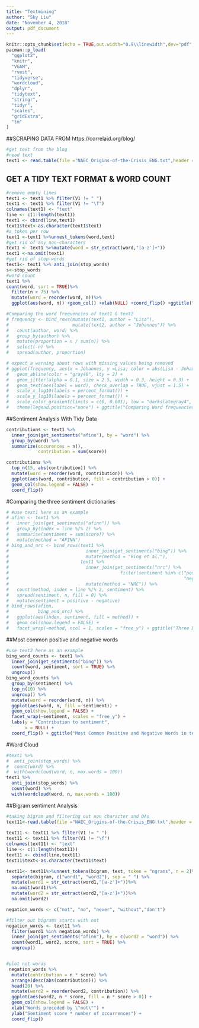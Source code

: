 ```yaml
---
title: "Textmining"
author: "Sky Liu"
date: "November 4, 2018"
output: pdf_document
---
```

```r
knitr::opts_chunk$set(echo = TRUE,out.width="0.9\\linewidth",dev="pdf",fig.align  = 'center')
pacman::p_load(
  "ggplot2",
  "knitr",
  "VGAM",
  "rvest",
  "tidyverse",
  "wordcloud",
  "dplyr",
  "tidytext",
  "stringr",
  "tidyr",
  "scales",
  "gridExtra",
  "tm"
)
```
##SCRAPING DATA FROM https://correlaid.org/blog/


```r
#get text from the blog
#read text
text1 <- read.table(file ="NAEC_Origins-of-the-Crisis_ENG.txt",header = FALSE,sep="\n")

```

## GET A TIDY TEXT FORMAT & WORD COUNT
```r

#remove empty lines
text1 <- text1 %>% filter(V1 != " ")
text1 <- text1 %>% filter(V1 != "\f")
colnames(text1) <- "text"
line <- c(1:length(text1))
text1 <- cbind(line,text1)
text1$text<-as.character(text1$text)
#a token per row
text1 <-text1 %>%unnest_tokens(word,text)
#get rid of any non-characters
text1 <- text1 %>%mutate(word = str_extract(word,"[a-z']+"))
text1 <-na.omit(text1)
#get rid of stop-words
text1<- text1 %>% anti_join(stop_words)
s<-stop_words
#word count
text1 %>%
count(word, sort = TRUE)%>%
  filter(n > 75) %>%
  mutate(word = reorder(word, n))%>%
  ggplot(aes(word, n)) +geom_col() +xlab(NULL) +coord_flip() +ggtitle("Word Count for text 1")

```




```r
#Comparing the word frequencies of text1 & text2
# frequency <- bind_rows(mutate(text1, author = "Lisa"),
#                        mutate(text2, author = "Johannes")) %>%
#   count(author, word) %>%
#   group_by(author) %>%
#   mutate(proportion = n / sum(n)) %>% 
#   select(-n) %>% 
#   spread(author, proportion)

# expect a warning about rows with missing values being removed
# ggplot(frequency, aes(x = Johannes, y =Lisa, color = abs(Lisa - Johannes))) +
#   geom_abline(color = "gray40", lty = 2) +
#   geom_jitter(alpha = 0.1, size = 2.5, width = 0.3, height = 0.3) +
#   geom_text(aes(label = word), check_overlap = TRUE, vjust = 1.5) +
#   scale_x_log10(labels = percent_format()) +
#   scale_y_log10(labels = percent_format()) +
#   scale_color_gradient(limits = c(0, 0.001), low = "darkslategray4", high = "gray75") +
#   theme(legend.position="none") + ggtitle("Comparing Word frequencies")
```



##Sentiment Analysis With Tidy Data

```r

contributions <- text1 %>%
  inner_join(get_sentiments("afinn"), by = "word") %>%
  group_by(word) %>%
  summarize(occurences = n(),
            contribution = sum(score))

contributions %>%
  top_n(15, abs(contribution)) %>%
  mutate(word = reorder(word, contribution)) %>%
  ggplot(aes(word, contribution, fill = contribution > 0)) +
  geom_col(show.legend = FALSE) +
  coord_flip()
```





#Comparing the three sentiment dictionaries

```r
# #use text1 here as an example
# afinn <- text1 %>% 
#   inner_join(get_sentiments("afinn")) %>% 
#   group_by(index = line %/% 2) %>% 
#   summarise(sentiment = sum(score)) %>% 
#   mutate(method = "AFINN")
# bing_and_nrc <- bind_rows(text1 %>% 
#                             inner_join(get_sentiments("bing")) %>%
#                             mutate(method = "Bing et al."),
#                           text1 %>% 
#                             inner_join(get_sentiments("nrc") %>% 
#                                          filter(sentiment %in% c("positive", 
#                                                                  "negative"))) %>%
#                             mutate(method = "NRC")) %>%
#   count(method, index = line %/% 2, sentiment) %>%
#   spread(sentiment, n, fill = 0) %>%
#   mutate(sentiment = positive - negative)
# bind_rows(afinn, 
#           bing_and_nrc) %>%
#   ggplot(aes(index, sentiment, fill = method)) +
#   geom_col(show.legend = FALSE) +
#   facet_wrap(~method, ncol = 1, scales = "free_y") + ggtitle("Three Dictionaries Sentiment Analysis on Blog 1")
```



##Most common positive and negative words
```r
#use text2 here as an example
bing_word_counts <- text1 %>%
  inner_join(get_sentiments("bing")) %>%
  count(word, sentiment, sort = TRUE) %>%
  ungroup()
bing_word_counts %>%
  group_by(sentiment) %>%
  top_n(10) %>%
  ungroup() %>%
  mutate(word = reorder(word, n)) %>%
  ggplot(aes(word, n, fill = sentiment)) +
  geom_col(show.legend = FALSE) +
  facet_wrap(~sentiment, scales = "free_y") +
  labs(y = "Contribution to sentiment",
       x = NULL) +
  coord_flip() + ggtitle("Most Common Positive and Negative Words in text1")
```



#Word Cloud
```r
#text1 %>%
#  anti_join(stop_words) %>%
#  count(word) %>%
#  with(wordcloud(word, n, max.words = 100)) 
text1 %>%
  anti_join(stop_words) %>%
  count(word) %>%
  with(wordcloud(word, n, max.words = 100))

```



##Bigram sentiment Analysis

```r
#taking bigram and filtering out non character and OAs
text11<-read.table(file ="NAEC_Origins-of-the-Crisis_ENG.txt",header = FALSE,sep="\n")
  
text11 <- text11 %>% filter(V1 != " ")
text11 <- text11 %>% filter(V1 != "\f")
colnames(text11) <- "text"
line <- c(1:length(text11))
text11 <- cbind(line,text11)
text11$text<-as.character(text11$text)

text11<- text11%>%unnest_tokens(bigram, text, token = "ngrams", n = 2)%>%
  separate(bigram, c("word1", "word2"), sep = " ") %>%
  mutate(word1 = str_extract(word1,"[a-z']+"))%>%
  na.omit(word1)%>%
  mutate(word2 = str_extract(word2,"[a-z']+"))%>%
  na.omit(word2)

negation_words <- c("not", "no", "never", "without","don't")

#filter out bigrams starts with not
negation_words <- text11 %>%
  filter(word1 %in% negation_words) %>%
  inner_join(get_sentiments("afinn"), by = c(word2 = "word")) %>%
  count(word1, word2, score, sort = TRUE) %>%
  ungroup()


#plot not words
 negation_words %>%
  mutate(contribution = n * score) %>%
  arrange(desc(abs(contribution))) %>%
  head(20) %>%
  mutate(word2 = reorder(word2, contribution)) %>%
  ggplot(aes(word2, n * score, fill = n * score > 0)) +
  geom_col(show.legend = FALSE) +
  xlab("Words preceded by \"not\"") +
  ylab("Sentiment score * number of occurrences") +
  coord_flip()

```

